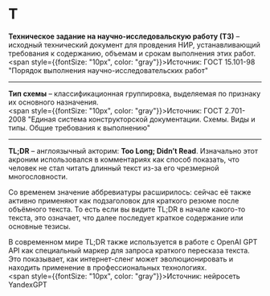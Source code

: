 # Т

**Техническое задание на научно-исследовальскую работу (ТЗ)** – исходный технический документ для провдения НИР, устанавливающий требования к содержанию, объемам и срокам выполнения этих работ.  
<span style={{fontSize: "10px", color: "gray"}}>Источник: ГОСТ 15.101-98 "Порядок выполнения научно-исследовательских работ" </span>

---

**Тип схемы** – классификационная группировка, выделяемая по признаку их основного назначения.  
<span style={{fontSize: "10px", color: "gray"}}>Источник: ГОСТ 2.701-2008 "Единая система конструкторской документации. Схемы. Виды и типы. Общие требования к выполнению" </span>

---

**TL;DR** – англоязычный акторим: **Too Long; Didn’t Read**. Изначально этот акроним использовался в комментариях как способ показать, что человек не стал читать длинный текст из-за его чрезмерной многословности.

Со временем значение аббревиатуры расширилось: сейчас её также активно применяют как подзаголовок для краткого резюме после объёмного текста. То есть если вы видите TL;DR в начале какого-то текста, это означает, что далее последует краткое содержание или основные тезисы.

В современном мире TL;DR также используется в работе с OpenAI GPT API как специальный маркер для запроса краткого пересказа текста. Это показывает, как интернет-сленг может эволюционировать и находить применение в профессиональных технологиях.  
<span style={{fontSize: "10px", color: "gray"}}>Источник: нейросеть YandexGPT</span>
